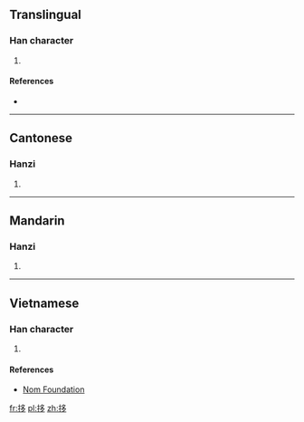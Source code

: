 ==Translingual==

===Han character===
{{Han char|rn=64|rad=手|as=06|sn=9|four=57027|canj=QNIN,XQNIN|ids=⿰扌多}}

# {{defn|Han|sort=手06}}

====References====
* {{Han ref|kx=0428.180|dkj=12008|dj=0777.120|hdz=31874.050|uh=62F8|ud=25336|bh=CEDE|bd=52958}}

----

==Cantonese==

===Hanzi===
{{yue-hanzi|jyut=[[ji4]]|y=yi4}}

# {{defn|lang=yue|sort=手06}}

----

==Mandarin==

===Hanzi===
{{cmn-hanzi|pin=[[yí]] ([[yi2]]), [[chǐ]] ([[chi3]])|wg=i<sup>4</sup>, ch'ih<sup>3</sup>}}

# {{defn|lang=cmn|sort=手06}}

----

==Vietnamese==

===Han character===
{{vi-hantu|đưa|rs=手06}}

# {{defn|lang=vi|sort=手06}}

====References====
* [http://nomfoundation.org/common/nom_details.php?codepoint=62f8 Nom Foundation]

[[fr:拸]]
[[pl:拸]]
[[zh:拸]]